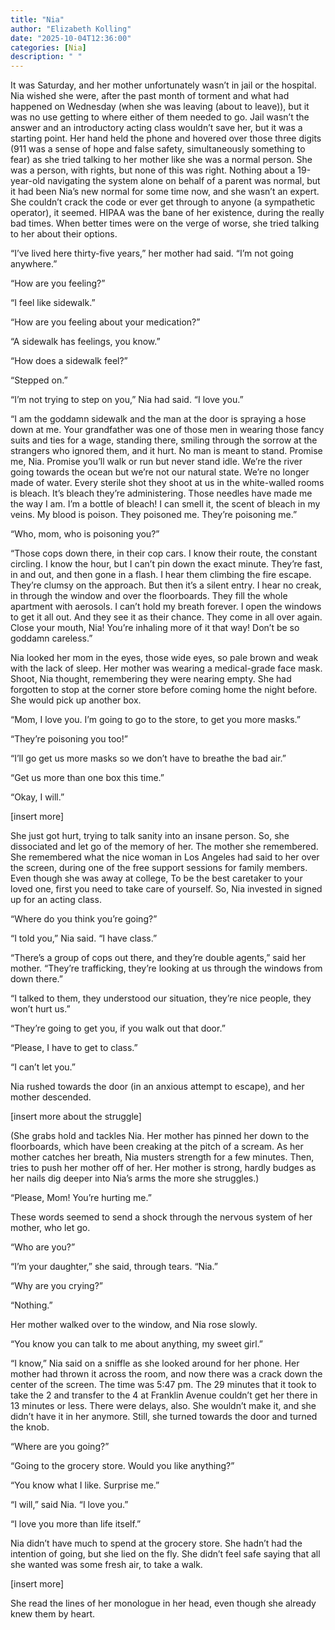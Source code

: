 ```yaml
---
title: "Nia"
author: "Elizabeth Kolling"
date: "2025-10-04T12:36:00"
categories: [Nia]
description: " "
---
```




It was Saturday, and her mother unfortunately wasn’t in jail or the hospital. Nia wished she were, after the past month of torment and what had happened on Wednesday (when she was leaving (about to leave)), but it was no use getting to where either of them needed to go. Jail wasn’t the answer and an introductory acting class wouldn’t save her, but it was a starting point. Her hand held the phone and hovered over those three digits (911 was a sense of hope and false safety, simultaneously something to fear) as she tried talking to her mother like she was a normal person. She was a person, with rights, but none of this was right. Nothing about a 19-year-old navigating the system alone on behalf of a parent was normal, but it had been Nia’s new normal for some time now, and she wasn’t an expert. She couldn’t crack the code or ever get through to anyone (a sympathetic operator), it seemed. HIPAA was the bane of her existence, during the really bad times. When better times were on the verge of worse, she tried talking to her about their options. 

“I’ve lived here thirty-five years,” her mother had said. “I’m not going anywhere.” 

“How are you feeling?”

“I feel like sidewalk.”

"How are you feeling about your medication?"

"A sidewalk has feelings, you know."

“How does a sidewalk feel?”

“Stepped on.” 

“I’m not trying to step on you,” Nia had said. “I love you.”

“I am the goddamn sidewalk and the man at the door is spraying a hose down at me. Your grandfather was one of those men in wearing those fancy suits and ties for a wage, standing there, smiling through the sorrow at the strangers who ignored them, and it hurt. No man is meant to stand. Promise me, Nia. Promise you’ll walk or run but never stand idle. We’re the river going towards the ocean but we’re not our natural state. We’re no longer made of water. Every sterile shot they shoot at us in the white-walled rooms is bleach. It’s bleach they’re administering. Those needles have made me the way I am. I’m a bottle of bleach! I can smell it, the scent of bleach in my veins. My blood is poison. They poisoned me. They’re poisoning me.”

“Who, mom, who is poisoning you?”

“Those cops down there, in their cop cars. I know their route, the constant circling. I know the hour, but I can’t pin down the exact minute. They’re fast, in and out, and then gone in a flash. I hear them climbing the fire escape. They’re clumsy on the approach. But then it’s a silent entry. I hear no creak, in through the window and over the floorboards. They fill the whole apartment with aerosols. I can’t hold my breath forever. I open the windows to get it all out. And they see it as their chance. They come in all over again. Close your mouth, Nia! You’re inhaling more of it that way! Don’t be so goddamn careless.” 

Nia looked her mom in the eyes, those wide eyes, so pale brown and weak with the lack of sleep. Her mother was wearing a medical-grade face mask. Shoot, Nia thought, remembering they were nearing empty. She had forgotten to stop at the corner store before coming home the night before. She would pick up another box. 

“Mom, I love you. I’m going to go to the store, to get you more masks.”

“They’re poisoning you too!”

“I’ll go get us more masks so we don’t have to breathe the bad air.” 

“Get us more than one box this time.” 

“Okay, I will.” 

[insert more] 

She just got hurt, trying to talk sanity into an insane person. So, she dissociated and let go of the memory of her. The mother she remembered. She remembered what the nice woman in Los Angeles had said to her over the screen, during one of the free support sessions for family members. Even though she was away at college, To be the best caretaker to your loved one, first you need to take care of yourself. So, Nia invested in signed up for an acting class. 

“Where do you think you’re going?”

“I told you,” Nia said. “I have class.”

“There’s a group of cops out there, and they’re double agents,” said her mother. “They’re trafficking, they’re looking at us through the windows from down there.”

“I talked to them, they understood our situation, they’re nice people, they won’t hurt us.”

“They’re going to get you, if you walk out that door.”

“Please, I have to get to class.”

“I can’t let you.” 

Nia rushed towards the door (in an anxious attempt to escape), and her mother descended. 

[insert more about the struggle] 

(She grabs hold and tackles Nia. Her mother has pinned her down to the floorboards, which have been creaking at the pitch of a scream. As her mother catches her breath, Nia musters strength for a few minutes. Then, tries to push her mother off of her. Her mother is strong, hardly budges as her nails dig deeper into Nia’s arms the more she struggles.) 

“Please, Mom! You’re hurting me.” 

These words seemed to send a shock through the nervous system of her mother, who let go. 

“Who are you?” 

“I’m your daughter,” she said, through tears. “Nia.” 

“Why are you crying?” 

“Nothing.”

Her mother walked over to the window, and Nia rose slowly. 

“You know you can talk to me about anything, my sweet girl.” 

“I know,” Nia said on a sniffle as she looked around for her phone. Her mother had thrown it across the room, and now there was a crack down the center of the screen. The time was 5:47 pm. The 29 minutes that it took to take the 2 and transfer to the 4 at Franklin Avenue couldn’t get her there in 13 minutes or less. There were delays, also. She wouldn’t make it, and she didn’t have it in her anymore. Still, she turned towards the door and turned the knob.

“Where are you going?”

“Going to the grocery store. Would you like anything?”

“You know what I like. Surprise me.”

“I will,” said Nia. “I love you.” 

“I love you more than life itself.” 

Nia didn’t have much to spend at the grocery store. She hadn’t had the intention of going, but she lied on the fly. She didn’t feel safe saying that all she wanted was some fresh air, to take a walk.  

[insert more]

She read the lines of her monologue in her head, even though she already knew them by heart.